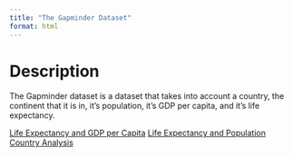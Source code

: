 ```yaml
---
title: "The Gapminder Dataset"
format: html
---
```


# Description

The Gapminder dataset is a dataset that takes into account a country, the continent that it is in, it's population, it's GDP per capita, and it's life expectancy.


[Life Expectancy and GDP per Capita](life-gdp.qmd)
[Life Expectancy and Population](life-population.qmd)
[Country Analysis](country.qmd)
